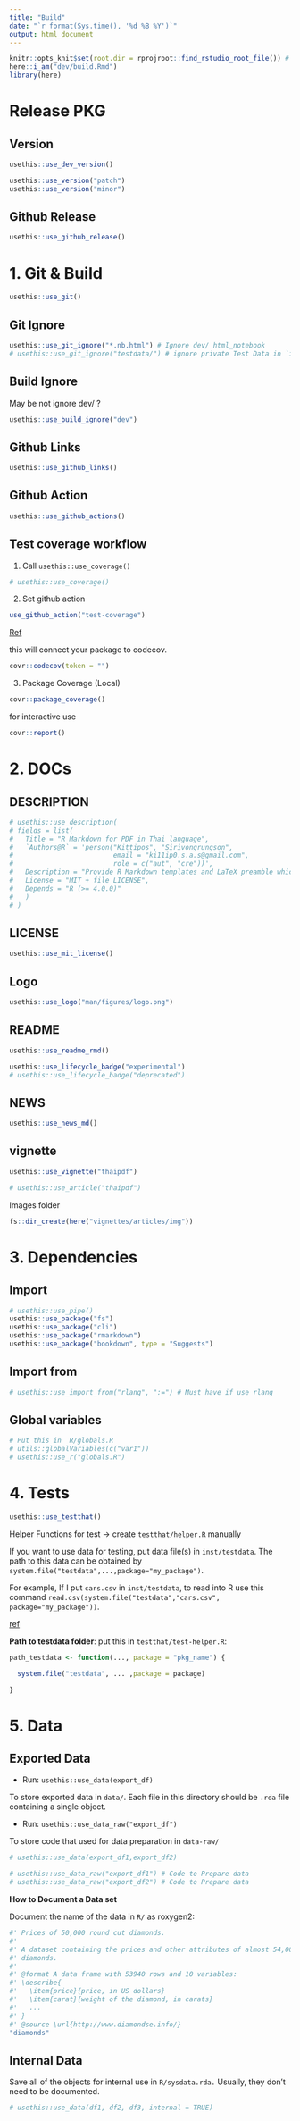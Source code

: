 ```yaml
---
title: "Build"
date: "`r format(Sys.time(), '%d %B %Y')`"
output: html_document
---
```


```r
knitr::opts_knit$set(root.dir = rprojroot::find_rstudio_root_file()) # Set WD to Root
here::i_am("dev/build.Rmd")
library(here)
```

# Release PKG

## Version

```r
usethis::use_dev_version()
```

```r
usethis::use_version("patch")
usethis::use_version("minor")
```

## Github Release

```r
usethis::use_github_release()
```



# 1. Git & Build

```r
usethis::use_git()
```

## Git Ignore

```r
usethis::use_git_ignore("*.nb.html") # Ignore dev/ html_notebook
# usethis::use_git_ignore("testdata/") # ignore private Test Data in `inst/testdata`
```
## Build Ignore

May be not ignore dev/ ?

```r
usethis::use_build_ignore("dev")
```

## Github Links

```r
usethis::use_github_links()
```

## Github Action

```r
usethis::use_github_actions()
```


## Test coverage workflow

1. Call `usethis::use_coverage()`

```r
# usethis::use_coverage()
```

2. Set github action

```r
use_github_action("test-coverage")
```

[Ref](https://github.com/r-lib/actions/tree/v1/examples#test-coverage-workflow)

this will connect your package to codecov.

```r
covr::codecov(token = "")
```


3. Package Coverage (Local)

```r
covr::package_coverage()
```

for interactive use

```r
covr::report()
```





# 2. DOCs


## DESCRIPTION

```r
# usethis::use_description(
# fields = list(
#   Title = "R Markdown for PDF in Thai language",
#   `Authors@R` = 'person("Kittipos", "Sirivongrungson", 
#                         email = "ki11ip0.s.a.s@gmail.com", 
#                         role = c("aut", "cre"))',
#   Description = "Provide R Markdown templates and LaTeX preamble which is necessary for creating PDF in Thai language.",
#   License = "MIT + file LICENSE",
#   Depends = "R (>= 4.0.0)"
#   )
# )
```


## LICENSE

```r
usethis::use_mit_license()
```

## Logo

```r
usethis::use_logo("man/figures/logo.png")
```


## README

```r
usethis::use_readme_rmd()
```



```r
usethis::use_lifecycle_badge("experimental")
# usethis::use_lifecycle_badge("deprecated")
```

## NEWS

```r
usethis::use_news_md()
```


## vignette

```r
usethis::use_vignette("thaipdf")
```


```r
# usethis::use_article("thaipdf")
```

Images folder

```r
fs::dir_create(here("vignettes/articles/img"))
```



# 3. Dependencies

## Import

```r
# usethis::use_pipe()
usethis::use_package("fs")
usethis::use_package("cli")
usethis::use_package("rmarkdown")
usethis::use_package("bookdown", type = "Suggests")
```




## Import from

```r
# usethis::use_import_from("rlang", ":=") # Must have if use rlang
```

## Global variables


```r
# Put this in  R/globals.R
# utils::globalVariables(c("var1"))
# usethis::use_r("globals.R")
```

# 4. Tests

```r
usethis::use_testthat()
```

Helper Functions for test -> create `testthat/helper.R` manually


If you want to use data for testing, put data file(s) in `inst/testdata`.
The path to this data can be obtained by `system.file("testdata",...,package="my_package")`.

For example, If I put `cars.csv` in `inst/testdata`, to read into R use this command `read.csv(system.file("testdata","cars.csv", package="my_package"))`.

[ref](https://stackoverflow.com/questions/32328802/where-should-i-put-data-for-automated-tests-with-testthat)


**Path to testdata folder**: put this in `testthat/test-helper.R`:

```r
path_testdata <- function(..., package = "pkg_name") {

  system.file("testdata", ... ,package = package)

}
```


# 5. Data

## Exported Data

-   Run: `usethis::use_data(export_df)`

To store exported data in `data/`. 
Each file in this directory should be `.rda` file containing a single object.

-   Run: `usethis::use_data_raw("export_df")`

To store code that used for data preparation in `data-raw/` 


```r
# usethis::use_data(export_df1,export_df2) 

# usethis::use_data_raw("export_df1") # Code to Prepare data
# usethis::use_data_raw("export_df2") # Code to Prepare data
```

**How to Document a Data set**

Document the name of the data in `R/` as roxygen2:

```r
#' Prices of 50,000 round cut diamonds.
#'
#' A dataset containing the prices and other attributes of almost 54,000
#' diamonds.
#'
#' @format A data frame with 53940 rows and 10 variables:
#' \describe{
#'   \item{price}{price, in US dollars}
#'   \item{carat}{weight of the diamond, in carats}
#'   ...
#' }
#' @source \url{http://www.diamondse.info/}
"diamonds"
```




## Internal Data

Save all of the objects for internal use in `R/sysdata.rda.`
Usually, they don’t need to be documented.

```r
# usethis::use_data(df1, df2, df3, internal = TRUE)
```



